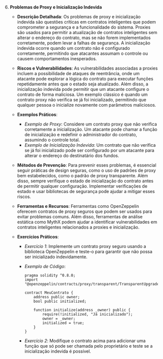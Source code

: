 6. **Problemas de Proxy e Inicialização Indevida**

   - **Descrição Detalhada**: Os problemas de proxy e inicialização indevida são questões críticas em contratos inteligentes que podem comprometer a segurança e a funcionalidade do sistema. Proxies são usados para permitir a atualização de contratos inteligentes sem alterar o endereço do contrato, mas se não forem implementados corretamente, podem levar a falhas de segurança. A inicialização indevida ocorre quando um contrato não é configurado corretamente, permitindo que atacantes assumam o controle ou causem comportamentos inesperados.

   - **Riscos e Vulnerabilidades**: As vulnerabilidades associadas a proxies incluem a possibilidade de ataques de reentrância, onde um atacante pode explorar a lógica do contrato para executar funções repetidamente antes que o estado seja atualizado. Além disso, a inicialização indevida pode permitir que um atacante configure o contrato de forma maliciosa. Um exemplo clássico é quando um contrato proxy não verifica se já foi inicializado, permitindo que qualquer pessoa o inicialize novamente com parâmetros maliciosos.

   - **Exemplos Práticos**:

     - _Exemplo de Proxy_: Considere um contrato proxy que não verifica corretamente a inicialização. Um atacante pode chamar a função de inicialização e redefinir o administrador do contrato, assumindo o controle total.
     - _Exemplo de Inicialização Indevida_: Um contrato que não verifica se já foi inicializado pode ser configurado por um atacante para alterar o endereço do destinatário dos fundos.

   - **Métodos de Prevenção**: Para prevenir esses problemas, é essencial seguir práticas de design seguras, como o uso de padrões de proxy bem estabelecidos, como o padrão de proxy transparente. Além disso, sempre verifique o estado de inicialização do contrato antes de permitir qualquer configuração. Implementar verificações de estado e usar bibliotecas de segurança pode ajudar a mitigar esses riscos.

   - **Ferramentas e Recursos**: Ferramentas como OpenZeppelin oferecem contratos de proxy seguros que podem ser usados para evitar problemas comuns. Além disso, ferramentas de análise estática como MythX podem ajudar a identificar vulnerabilidades em contratos inteligentes relacionados a proxies e inicialização.

   - **Exercícios Práticos**:

     - _Exercício 1_: Implemente um contrato proxy seguro usando a biblioteca OpenZeppelin e teste-o para garantir que não possa ser inicializado indevidamente.
     - _Exemplo de Código_:

       ```solidity
       pragma solidity ^0.8.0;
       import "@openzeppelin/contracts/proxy/transparent/TransparentUpgradeableProxy.sol";

       contract MeuContrato {
           address public owner;
           bool public initialized;

           function initialize(address _owner) public {
               require(!initialized, "Já inicializado");
               owner = _owner;
               initialized = true;
           }
       }
       ```

     - _Exercício 2_: Modifique o contrato acima para adicionar uma função que só pode ser chamada pelo proprietário e teste se a inicialização indevida é possível.
